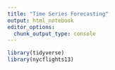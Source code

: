 ```yaml
---
title: "Time Series Forecasting"
output: html_notebook
editor_options: 
  chunk_output_type: console 
---
```


```r
library(tidyverse)
library(nycflights13)
```
